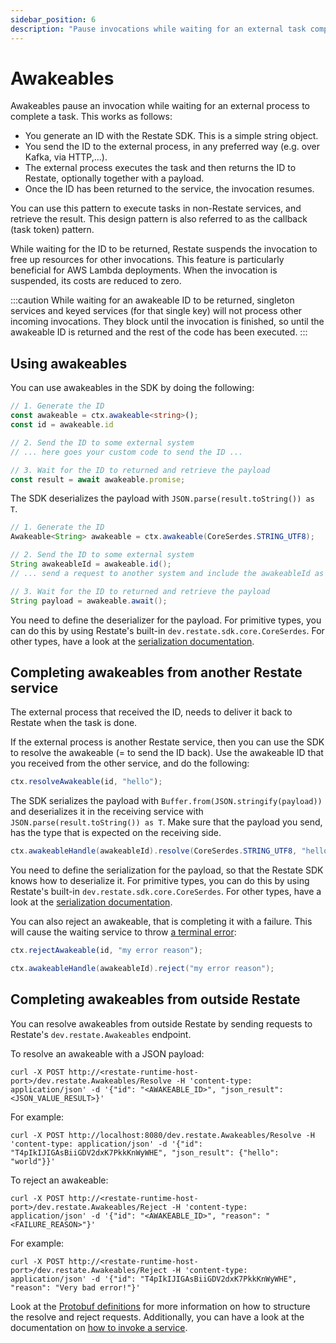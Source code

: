 ```yaml
---
sidebar_position: 6
description: "Pause invocations while waiting for an external task completion."
---
```



# Awakeables

Awakeables pause an invocation while waiting for an external process to complete a task. 
This works as follows:
- You generate an ID with the Restate SDK. This is a simple string object.
- You send the ID to the external process, in any preferred way (e.g. over Kafka, via HTTP,...).
- The external process executes the task and then returns the ID to Restate, optionally together with a payload. 
- Once the ID has been returned to the service, the invocation resumes.

You can use this pattern to execute tasks in non-Restate services, and retrieve the result. This design pattern is also referred to as the callback (task token) pattern.

While waiting for the ID to be returned, Restate suspends the invocation to free up resources for other invocations.
This feature is particularly beneficial for AWS Lambda deployments.
When the invocation is suspended, its costs are reduced to zero.

:::caution
While waiting for an awakeable ID to be returned, singleton services and keyed services (for that single key) will not process other incoming invocations.
They block until the invocation is finished, so until the awakeable ID is returned and the rest of the code has been executed. 
:::

## Using awakeables

You can use awakeables in the SDK by doing the following:

<Tabs groupId="sdk">
<TabItem value="ts" label="Typescript">

```typescript
// 1. Generate the ID
const awakeable = ctx.awakeable<string>();
const id = awakeable.id

// 2. Send the ID to some external system
// ... here goes your custom code to send the ID ...

// 3. Wait for the ID to returned and retrieve the payload
const result = await awakeable.promise;
```

The SDK deserializes the payload with `JSON.parse(result.toString()) as T`.

</TabItem>
<TabItem value="java" label="Java">

```java
// 1. Generate the ID
Awakeable<String> awakeable = ctx.awakeable(CoreSerdes.STRING_UTF8);

// 2. Send the ID to some external system
String awakeableId = awakeable.id();
// ... send a request to another system and include the awakeableId as callback url...

// 3. Wait for the ID to returned and retrieve the payload
String payload = awakeable.await();
```

You need to define the deserializer for the payload.
For primitive types, you can do this by using Restate's built-in `dev.restate.sdk.core.CoreSerdes`.
For other types, have a look at the [serialization documentation](/services/sdk/serialization).

</TabItem>
</Tabs>



## Completing awakeables from another Restate service

The external process that received the ID, needs to deliver it back to Restate when the task is done.

If the external process is another Restate service, then you can use the SDK to resolve the awakeable (= to send the ID back).
Use the awakeable ID that you received from the other service, and do the following:

<Tabs groupId="sdk">
<TabItem value="ts" label="Typescript">

```typescript
ctx.resolveAwakeable(id, "hello");
```

The SDK serializes the payload with `Buffer.from(JSON.stringify(payload))` and deserializes it in the receiving service with `JSON.parse(result.toString()) as T`.
Make sure that the payload you send, has the type that is expected on the receiving side.

</TabItem>
<TabItem value="java" label="Java">

```java
ctx.awakeableHandle(awakeableId).resolve(CoreSerdes.STRING_UTF8, "hello");
```

You need to define the serialization for the payload, so that the Restate SDK knows how to deserialize it.
For primitive types, you can do this by using Restate's built-in `dev.restate.sdk.core.CoreSerdes`.
For other types, have a look at the [serialization documentation](/services/sdk/serialization).

</TabItem>
</Tabs>

You can also reject an awakeable, that is completing it with a failure. This will cause the waiting service to throw [a terminal error](./error-handling.md):

<Tabs groupId="sdk">
<TabItem value="ts" label="Typescript">

```typescript
ctx.rejectAwakeable(id, "my error reason");
```

</TabItem>
<TabItem value="java" label="Java">

```java
ctx.awakeableHandle(awakeableId).reject("my error reason");
```

</TabItem>
</Tabs>



## Completing awakeables from outside Restate

You can resolve awakeables from outside Restate by sending requests to Restate's `dev.restate.Awakeables` endpoint.

To resolve an awakeable with a JSON payload:

```shell
curl -X POST http://<restate-runtime-host-port>/dev.restate.Awakeables/Resolve -H 'content-type: application/json' -d '{"id": "<AWAKEABLE_ID>", "json_result": <JSON_VALUE_RESULT>}'
```

For example:

```shell
curl -X POST http://localhost:8080/dev.restate.Awakeables/Resolve -H 'content-type: application/json' -d '{"id": "T4pIkIJIGAsBiiGDV2dxK7PkkKnWyWHE", "json_result": {"hello": "world"}}'
```

To reject an awakeable:

```shell
curl -X POST http://<restate-runtime-host-port>/dev.restate.Awakeables/Reject -H 'content-type: application/json' -d '{"id": "<AWAKEABLE_ID>", "reason": "<FAILURE_REASON>"}'
```

For example:

```shell
curl -X POST http://<restate-runtime-host-port>/dev.restate.Awakeables/Reject -H 'content-type: application/json' -d '{"id": "T4pIkIJIGAsBiiGDV2dxK7PkkKnWyWHE", "reason": "Very bad error!"}'
```

Look at the [Protobuf definitions](https://github.com/restatedev/proto/blob/main/dev/restate/services.proto)
for more information on how to structure the resolve and reject requests.
Additionally, you can have a look at the documentation on [how to invoke a service](../invocation.md#invoking-restate-services).